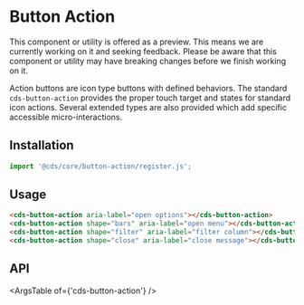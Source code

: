 
<Meta title="Components/Button Action" />

# Button Action

<cds-alert-group status="warning" cds-layout="m-b:lg">
  <cds-alert>
    This component or utility is offered as a preview. This means we are currently working on it and seeking feedback.
    Please be aware that this component or utility may have breaking changes before we finish working on it.
  </cds-alert>
</cds-alert-group>

Action buttons are icon type buttons with defined behaviors. The standard `cds-button-action`
provides the proper touch target and states for standard icon actions. Several extended types
are also provided which add specific accessible micro-interactions.

## Installation

```typescript
import '@cds/core/button-action/register.js';
```

## Usage

```html
<cds-button-action aria-label="open options"></cds-button-action>
<cds-button-action shape="bars" aria-label="open menu"></cds-button-action>
<cds-button-action shape="filter" aria-label="filter column"></cds-button-action>
<cds-button-action shape="close" aria-label="close message"></cds-button-action>
```

<Story id="stories-button-action--button-action" />

## API

<ArgsTable of={'cds-button-action'} />
